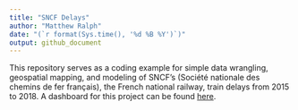 ```yaml
---
title: "SNCF Delays"
author: "Matthew Ralph"
date: "(`r format(Sys.time(), '%d %B %Y')`)"
output: github_document
---
```


This repository serves as a coding example for simple data wrangling, geospatial mapping, and modeling of SNCF's (Société nationale des chemins de fer français), the French national railway, train delays from 2015 to 2018. A dashboard for this project can be found [here](https://mralph15.shinyapps.io/SNCF-Delays/).
